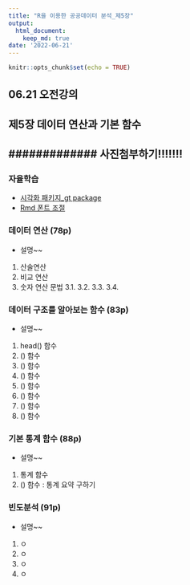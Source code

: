```yaml
---
title: "R을 이용한 공공데이터 분석_제5장"
output:
  html_document:
    keep_md: true
date: '2022-06-21'
---
```


```r
knitr::opts_chunk$set(echo = TRUE)
```

06.21 오전강의
-
제5장 데이터 연산과 기본 함수
-
############# 사진첨부하기!!!!!!!
-
### 자율학습
- [시각화 패키지_gt package](https://gt.rstudio.com/)
- [Rmd 폰트 조절](https://dschloe.github.io/r/rmarkdown/rmarkdownintro/)

### 데이터 연산 (78p)
- 설명~~

1. 산술연산
2. 비교 연산
3. 숫자 연산 문법
3.1.
3.2.
3.3.
3.4.

### 데이터 구조를 알아보는 함수 (83p)
- 설명~~

1. head() 함수
2. () 함수
3. () 함수
4. () 함수
5. () 함수
6. () 함수
7. () 함수
8. () 함수

### 기본 통계 함수 (88p)
- 설명~~

1. 통계 함수
2. () 함수 : 통계 요약 구하기

### 빈도분석 (91p)
- 설명~~

1. ㅇ
2. ㅇ
3. ㅇ
4. ㅇ


